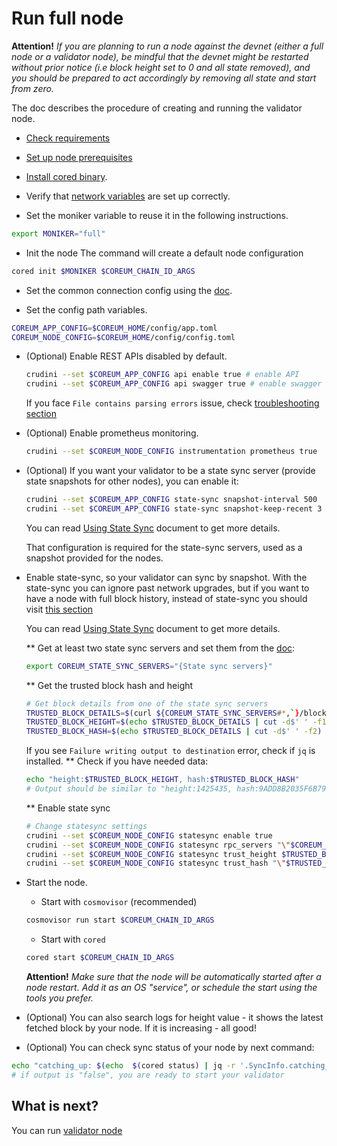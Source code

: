 # Run full node

**Attention!** *If you are planning to run a node against the devnet (either a full node or a validator node), 
be mindful that the devnet might be restarted without prior notice (i.e block height set to 0 and all state removed), 
and you should be prepared to act accordingly by removing all state and start from zero.*

The doc describes the procedure of creating and running the validator node.

* [Check requirements](/docs/become-validator/essentials/system-requirements)

* [Set up node prerequisites](/docs/become-validator/essentials/node-prerequisites)

* [Install cored binary](/docs/become-validator/essentials/install-cored).

* Verify that [network variables](/docs/become-validator/essentials/network-variables) are set up correctly.

* Set the moniker variable to reuse it in the following instructions.
```bash
export MONIKER="full"
```

* Init the node
The command will create a default node configuration
```bash
cored init $MONIKER $COREUM_CHAIN_ID_ARGS
```

* Set the common connection config using the [doc](/docs/become-validator/essentials/connection-config).

* Set the config path variables.

```bash
COREUM_APP_CONFIG=$COREUM_HOME/config/app.toml
COREUM_NODE_CONFIG=$COREUM_HOME/config/config.toml
```

* (Optional) Enable REST APIs disabled by default.
  ```bash
  crudini --set $COREUM_APP_CONFIG api enable true # enable API
  crudini --set $COREUM_APP_CONFIG api swagger true # enable swagger UI for the API
  ```
  If you face `File contains parsing errors`  issue, check [troubleshooting section](/docs/become-validator/troubleshooting)

* (Optional) Enable prometheus monitoring.
  ```bash
  crudini --set $COREUM_NODE_CONFIG instrumentation prometheus true
  ```

* (Optional) If you want your validator to be a state sync server (provide state snapshots for other nodes), you can enable it:
  ```bash
  crudini --set $COREUM_APP_CONFIG state-sync snapshot-interval 500
  crudini --set $COREUM_APP_CONFIG state-sync snapshot-keep-recent 3
  ```
  You can read [Using State Sync](https://docs.tendermint.com/v0.34/tendermint-core/state-sync.html) document to get more details.

  That configuration is required for the state-sync servers, used as a snapshot provided for the nodes.

* Enable state-sync, so your validator can sync by snapshot. 
  With the state-sync you can ignore past network upgrades, but if you want to have a node with full block history, 
  instead of state-sync you should visit [this section](/docs/become-validator/upgrades/history)

  You can read [Using State Sync](https://docs.tendermint.com/v0.34/tendermint-core/state-sync.html) document to get more details.

  ** Get at least two state sync servers and set them from the [doc](/docs/become-validator/essentials/network-variables):
  ```bash
  export COREUM_STATE_SYNC_SERVERS="{State sync servers}" 
  ```

  ** Get the trusted block hash and height

  ```bash
  # Get block details from one of the state sync servers
  TRUSTED_BLOCK_DETAILS=$(curl ${COREUM_STATE_SYNC_SERVERS#*,`}/block | jq -r '.result.block.header.height + "\n" + .result.block_id.hash')
  TRUSTED_BLOCK_HEIGHT=$(echo $TRUSTED_BLOCK_DETAILS | cut -d$' ' -f1)
  TRUSTED_BLOCK_HASH=$(echo $TRUSTED_BLOCK_DETAILS | cut -d$' ' -f2)
  ```
  If you see `Failure writing output to destination` error, check if `jq` is installed.
** Check if you have needed data:
  ```bash
  echo "height:$TRUSTED_BLOCK_HEIGHT, hash:$TRUSTED_BLOCK_HASH"
  # Output should be similar to "height:1425435, hash:9ADD8B2035F6B79F58B75D6F66A4B9B148787204553344295C7117417AEB856C"
  ```

  **  Enable state sync
  ```bash
  # Change statesync settings
  crudini --set $COREUM_NODE_CONFIG statesync enable true
  crudini --set $COREUM_NODE_CONFIG statesync rpc_servers "\"$COREUM_STATE_SYNC_SERVERS\""
  crudini --set $COREUM_NODE_CONFIG statesync trust_height $TRUSTED_BLOCK_HEIGHT
  crudini --set $COREUM_NODE_CONFIG statesync trust_hash "\"$TRUSTED_BLOCK_HASH\""
  ```

* Start the node.

    * Start with `cosmovisor` (recommended)
  ```bash
  cosmovisor run start $COREUM_CHAIN_ID_ARGS
  ```

    * Start with `cored`
   ```bash
  cored start $COREUM_CHAIN_ID_ARGS
  ```

  **Attention!** *Make sure that the node will be automatically started after a node restart. Add it as
  an OS "service",
  or schedule the start using the tools you prefer.*

* (Optional) You can also search logs for height value - it shows the latest fetched block by your node. If it is increasing - all good!

* (Optional) You can check sync status of your node by next command:
```bash
echo "catching_up: $(echo  $(cored status) | jq -r '.SyncInfo.catching_up')" 
# if output is "false", you are ready to start your validator
``` 

## What is next?

You can run [validator node](/docs/become-validator/validator/run-validator)
